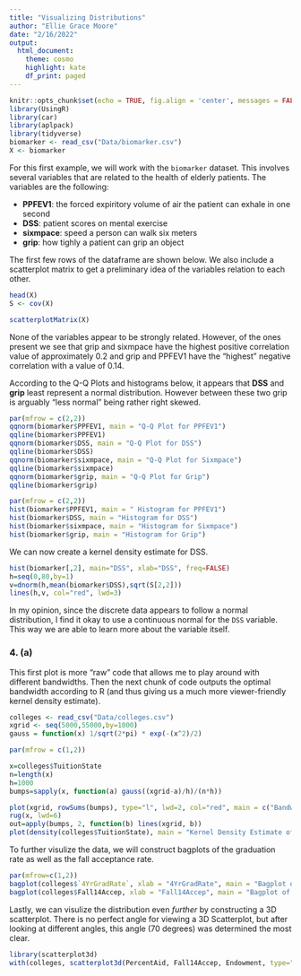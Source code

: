 ```yaml
---
title: "Visualizing Distributions"
author: "Ellie Grace Moore"
date: "2/16/2022"
output: 
  html_document:
    theme: cosmo
    highlight: kate
    df_print: paged
---
```


```r
knitr::opts_chunk$set(echo = TRUE, fig.align = 'center', messages = FALSE, warning = FALSE)
library(UsingR)
library(car)
library(aplpack)
library(tidyverse)
biomarker <- read_csv("Data/biomarker.csv")
X <- biomarker
```

For this first example, we will work with the `biomarker` dataset. This involves several variables that are related to the health of elderly patients. The variables are the following:

* **PPFEV1**: the forced expiritory volume of air the patient can exhale in one second
* **DSS**: patient scores on mental exercise
* **sixmpace**: speed a person can walk six meters
* **grip**: how tighly a patient can grip an object

The first few rows of the dataframe are shown below. We also include a scatterplot matrix to get a preliminary idea of the variables relation to each other.

```r
head(X)
S <- cov(X)

scatterplotMatrix(X)
```

None of the variables appear to be strongly related. However, of the ones present we see that grip and sixmpace have the highest positive correlation value of approximately 0.2 and grip and PPFEV1 have the "highest" negative correlation with a value of 0.14.


According to the Q-Q Plots and histograms below, it appears that **DSS** and **grip** least represent a normal distribution. However between these two grip is arguably "less normal" being rather right skewed. 

```r
par(mfrow = c(2,2))
qqnorm(biomarker$PPFEV1, main = "Q-Q Plot for PPFEV1")
qqline(biomarker$PPFEV1)
qqnorm(biomarker$DSS, main = "Q-Q Plot for DSS")
qqline(biomarker$DSS)
qqnorm(biomarker$sixmpace, main = "Q-Q Plot for Sixmpace")
qqline(biomarker$sixmpace)
qqnorm(biomarker$grip, main = "Q-Q Plot for Grip")
qqline(biomarker$grip)
```

```r
par(mfrow = c(2,2))
hist(biomarker$PPFEV1, main = " Histogram for PPFEV1")
hist(biomarker$DSS, main = "Histogram for DSS")
hist(biomarker$sixmpace, main = "Histogram for Sixmpace")
hist(biomarker$grip, main = "Histogram for Grip")
```

We can now create a kernel density estimate for DSS.

```r
hist(biomarker[,2], main="DSS", xlab="DSS", freq=FALSE)
h=seq(0,80,by=1)
v=dnorm(h,mean(biomarker$DSS),sqrt(S[2,2]))
lines(h,v, col="red", lwd=3)
```

In my opinion, since the discrete data appears to follow a normal distribution, I find it okay to use a continuous normal for the `DSS` variable. This way we are able to learn more about the variable itself.

### 4. (a)

This first plot is more "raw" code that allows me to play around with different bandwidths. Then the next chunk of code outputs the optimal bandwidth according to R (and thus giving us a much more viewer-friendly kernel density estimate).

```r
colleges <- read_csv("Data/colleges.csv")
xgrid <- seq(5000,55000,by=1000)
gauss = function(x) 1/sqrt(2*pi) * exp(-(x^2)/2)
```


```r
par(mfrow = c(1,2))

x=colleges$TuitionState
n=length(x)
h=1000
bumps=sapply(x, function(a) gauss((xgrid-a)/h)/(n*h))

plot(xgrid, rowSums(bumps), type="l", lwd=2, col="red", main = c("Bandwidth h=",h))
rug(x, lwd=6)
out=apply(bumps, 2, function(b) lines(xgrid, b))
plot(density(colleges$TuitionState), main = "Kernel Density Estimate of \n State Tuition", xlab = "Tuition Cost")

```

To further visulize the data, we will construct bagplots of the graduation rate as well as the fall acceptance rate.

```r
par(mfrow=c(1,2))
bagplot(colleges$`4YrGradRate`, xlab = "4YrGradRate", main = "Bagplot of Grad Rate")
bagplot(colleges$Fall14Accep, xlab = "Fall14Accep", main = "Bagplot of Fall Acceptance")
```

Lastly, we can visulize the distribution even *further* by constructing a 3D scatterplot. There is no perfect angle for viewing a 3D Scatterplot, but after looking at different angles, this angle (70 degrees) was determined the most clear.

```r
library(scatterplot3d)
with(colleges, scatterplot3d(PercentAid, Fall14Accep, Endowment, type="h", angle=70))

```


